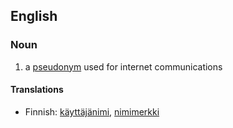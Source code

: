 ==English==
{{wikipedia}}
===Noun===

{{en-noun}}

#a [[pseudonym]] used for internet communications

====Translations====
{{trans-top|a pseudonym used for internet communications}}
*Finnish: [[käyttäjänimi]], [[nimimerkki]]
{{trans-mid}}
{{trans-bottom}}